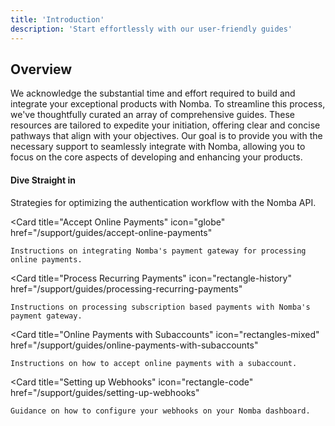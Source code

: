 ```yaml
---
title: 'Introduction'
description: 'Start effortlessly with our user-friendly guides'
---
```


## Overview

We acknowledge the substantial time and effort required to build and integrate your exceptional products with Nomba. To streamline this process, we've thoughtfully curated an array of comprehensive guides. These resources are tailored to expedite your initiation, offering clear and concise pathways that align with your objectives. Our goal is to provide you with the necessary support to seamlessly integrate with Nomba, allowing you to focus on the core aspects of developing and enhancing your products.

#### Dive Straight in

<CardGroup cols={2}>
  <Card
    title="Authentication Best Practises"
    icon="shield-check"
    href="/support/guides/authentication-best-practises"
  >
    Strategies for optimizing the authentication workflow with the Nomba API.
  </Card>

  <Card
    title="Accept Online Payments"
    icon="globe"
    href="/support/guides/accept-online-payments"
  >
    Instructions on integrating Nomba's payment gateway for processing online payments.
  </Card>

  <Card
    title="Process Recurring Payments"
    icon="rectangle-history"
    href="/support/guides/processing-recurring-payments"
  >
    Instructions on processing subscription based payments with Nomba's payment gateway.
  </Card>

  <Card
    title="Online Payments with Subaccounts"
    icon="rectangles-mixed"
    href="/support/guides/online-payments-with-subaccounts"
  >
    Instructions on how to accept online payments with a subaccount.
  </Card>

  <Card
    title="Setting up Webhooks"
    icon="rectangle-code"
    href="/support/guides/setting-up-webhooks"
  >
    Guidance on how to configure your webhooks on your Nomba dashboard.
  </Card>
</CardGroup>